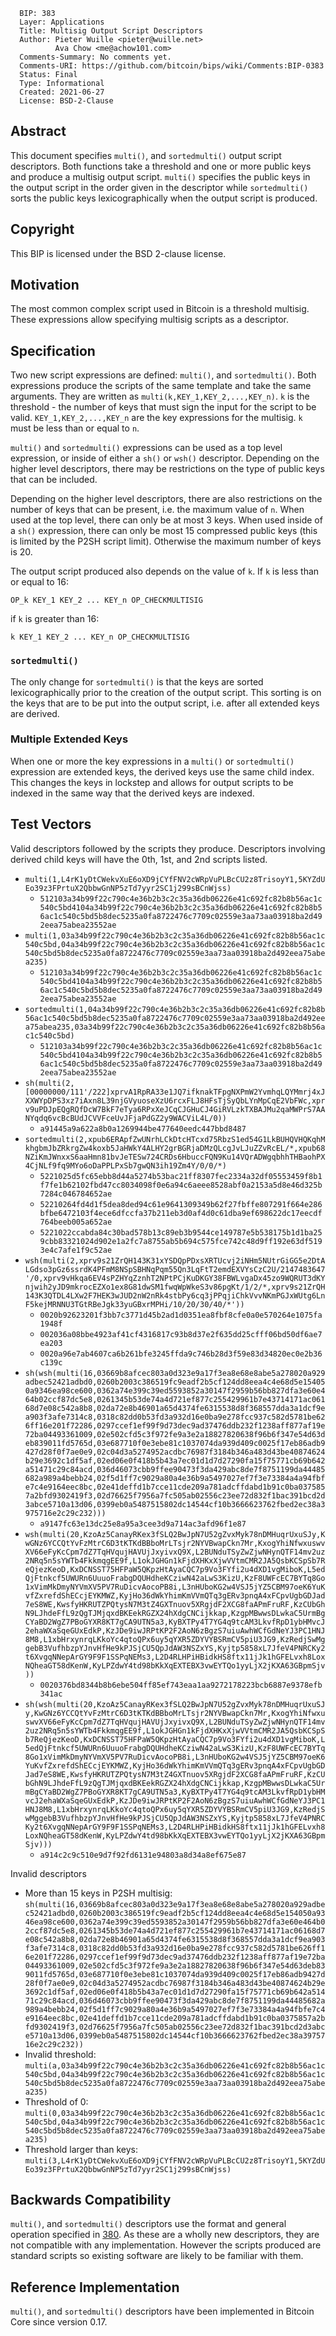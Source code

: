 <pre>
  BIP: 383
  Layer: Applications
  Title: Multisig Output Script Descriptors
  Author: Pieter Wuille <pieter@wuille.net>
          Ava Chow <me@achow101.com>
  Comments-Summary: No comments yet.
  Comments-URI: https://github.com/bitcoin/bips/wiki/Comments:BIP-0383
  Status: Final
  Type: Informational
  Created: 2021-06-27
  License: BSD-2-Clause
</pre>

==Abstract==

This document specifies <tt>multi()</tt>, and <tt>sortedmulti()</tt> output script descriptors.
Both functions take a threshold and one or more public keys and produce a multisig output script.
<tt>multi()</tt> specifies the public keys in the output script in the order given in the descriptor while <tt>sortedmulti()</tt> sorts the public keys lexicographically when the output script is produced.

==Copyright==

This BIP is licensed under the BSD 2-clause license.

==Motivation==

The most common complex script used in Bitcoin is a threshold multisig.
These expressions allow specifying multisig scripts as a descriptor.

==Specification==

Two new script expressions are defined: <tt>multi()</tt>, and <tt>sortedmulti()</tt>.
Both expressions produce the scripts of the same template and take the same arguments.
They are written as <tt>multi(k,KEY_1,KEY_2,...,KEY_n)</tt>.
<tt>k</tt> is the threshold - the number of keys that must sign the input for the script to be valid.
<tt>KEY_1,KEY_2,...,KEY_n</tt> are the key expressions for the multisig. <tt>k</tt> must be less than or equal to <tt>n</tt>.

<tt>multi()</tt> and <tt>sortedmulti()</tt> expressions can be used as a top level expression, or inside of either a <tt>sh()</tt> or <tt>wsh()</tt> descriptor.
Depending on the higher level descriptors, there may be restrictions on the type of public keys that can be included.

Depending on the higher level descriptors, there are also restrictions on the number of keys that can be present, i.e. the maximum value of <tt>n</tt>.
When used at the top level, there can only be at most 3 keys.
When used inside of a <tt>sh()</tt> expression, there can only be most 15 compressed public keys (this is limited by the P2SH script limit).
Otherwise the maximum number of keys is 20.

The output script produced also depends on the value of <tt>k</tt>. If <tt>k</tt> is less than or equal to 16:
<pre>
OP_k KEY_1 KEY_2 ... KEY_n OP_CHECKMULTISIG
</pre>

if <tt>k</tt> is greater than 16:
<pre>
k KEY_1 KEY_2 ... KEY_n OP_CHECKMULTISIG
</pre>

===<tt>sortedmulti()</tt>===

The only change for <tt>sortedmulti()</tt> is that the keys are sorted lexicographically prior to the creation of the output script.
This sorting is on the keys that are to be put into the output script, i.e. after all extended keys are derived.

===Multiple Extended Keys===

When one or more the key expressions in a <tt>multi()</tt> or <tt>sortedmulti()</tt> expression are extended keys, the derived keys use the same child index.
This changes the keys in lockstep and allows for output scripts to be indexed in the same way that the derived keys are indexed.

==Test Vectors==

Valid descriptors followed by the scripts they produce. Descriptors involving derived child keys will have the 0th, 1st, and 2nd scripts listed.

* <tt>multi(1,L4rK1yDtCWekvXuE6oXD9jCYfFNV2cWRpVuPLBcCU2z8TrisoyY1,5KYZdUEo39z3FPrtuX2QbbwGnNP5zTd7yyr2SC1j299sBCnWjss)</tt>
** <tt>512103a34b99f22c790c4e36b2b3c2c35a36db06226e41c692fc82b8b56ac1c540c5bd4104a34b99f22c790c4e36b2b3c2c35a36db06226e41c692fc82b8b56ac1c540c5bd5b8dec5235a0fa8722476c7709c02559e3aa73aa03918ba2d492eea75abea23552ae</tt>
* <tt>multi(1,03a34b99f22c790c4e36b2b3c2c35a36db06226e41c692fc82b8b56ac1c540c5bd,04a34b99f22c790c4e36b2b3c2c35a36db06226e41c692fc82b8b56ac1c540c5bd5b8dec5235a0fa8722476c7709c02559e3aa73aa03918ba2d492eea75abea235)</tt>
** <tt>512103a34b99f22c790c4e36b2b3c2c35a36db06226e41c692fc82b8b56ac1c540c5bd4104a34b99f22c790c4e36b2b3c2c35a36db06226e41c692fc82b8b56ac1c540c5bd5b8dec5235a0fa8722476c7709c02559e3aa73aa03918ba2d492eea75abea23552ae</tt>
* <tt>sortedmulti(1,04a34b99f22c790c4e36b2b3c2c35a36db06226e41c692fc82b8b56ac1c540c5bd5b8dec5235a0fa8722476c7709c02559e3aa73aa03918ba2d492eea75abea235,03a34b99f22c790c4e36b2b3c2c35a36db06226e41c692fc82b8b56ac1c540c5bd)</tt>
** <tt>512103a34b99f22c790c4e36b2b3c2c35a36db06226e41c692fc82b8b56ac1c540c5bd4104a34b99f22c790c4e36b2b3c2c35a36db06226e41c692fc82b8b56ac1c540c5bd5b8dec5235a0fa8722476c7709c02559e3aa73aa03918ba2d492eea75abea23552ae</tt>
* <tt>sh(multi(2,[00000000/111'/222]xprvA1RpRA33e1JQ7ifknakTFpgNXPmW2YvmhqLQYMmrj4xJXXWYpDPS3xz7iAxn8L39njGVyuoseXzU6rcxFLJ8HFsTjSyQbLYnMpCqE2VbFWc,xprv9uPDJpEQgRQfDcW7BkF7eTya6RPxXeJCqCJGHuCJ4GiRVLzkTXBAJMu2qaMWPrS7AANYqdq6vcBcBUdJCVVFceUvJFjaPdGZ2y9WACViL4L/0))</tt>
** <tt>a91445a9a622a8b0a1269944be477640eedc447bbd8487</tt>
* <tt>sortedmulti(2,xpub6ERApfZwUNrhLCkDtcHTcxd75RbzS1ed54G1LkBUHQVHQKqhMkhgbmJbZRkrgZw4koxb5JaHWkY4ALHY2grBGRjaDMzQLcgJvLJuZZvRcEL/*,xpub68NZiKmJWnxxS6aaHmn81bvJeTESw724CRDs6HbuccFQN9Ku14VQrADWgqbhhTHBaohPX4CjNLf9fq9MYo6oDaPPLPxSb7gwQN3ih19Zm4Y/0/0/*)</tt>
** <tt>5221025d5fc65ebb8d44a5274b53bac21ff8307fec2334a32df05553459f8b1f7fe1b62102fbd47cc8034098f0e6a94c6aeee8528abf0a2153a5d8e46d325b7284c046784652ae</tt>
** <tt>52210264fd4d1f5dea8ded94c61e9641309349b62f27fbffe807291f664e286bfbe6472103f4ece6dfccfa37b211eb3d0af4d0c61dba9ef698622dc17eecdf764beeb005a652ae</tt>
** <tt>5221022ccabda84c30bad578b13c89eb3b9544ce149787e5b538175b1d1ba259cbb83321024d902e1a2fc7a8755ab5b694c575fce742c48d9ff192e63df5193e4c7afe1f9c52ae</tt>
* <tt>wsh(multi(2,xprv9s21ZrQH143K31xYSDQpPDxsXRTUcvj2iNHm5NUtrGiGG5e2DtALGdso3pGz6ssrdK4PFmM8NSpSBHNqPqm55Qn3LqFtT2emdEXVYsCzC2U/2147483647'/0,xprv9vHkqa6EV4sPZHYqZznhT2NPtPCjKuDKGY38FBWLvgaDx45zo9WQRUT3dKYnjwih2yJD9mkrocEZXo1ex8G81dwSM1fwqWpWkeS3v86pgKt/1/2/*,xprv9s21ZrQH143K3QTDL4LXw2F7HEK3wJUD2nW2nRk4stbPy6cq3jPPqjiChkVvvNKmPGJxWUtg6LnF5kejMRNNU3TGtRBeJgk33yuGBxrMPHi/10/20/30/40/*'))</tt>
** <tt>0020b92623201f3bb7c3771d45b2ad1d0351ea8fbf8cfe0a0e570264e1075fa1948f</tt>
** <tt>002036a08bbe4923af41cf4316817c93b8d37e2f635dd25cfff06bd50df6ae7ea203</tt>
** <tt>0020a96e7ab4607ca6b261bfe3245ffda9c746b28d3f59e83d34820ec0e2b36c139c</tt>
* <tt>sh(wsh(multi(16,03669b8afcec803a0d323e9a17f3ea8e68e8abe5a278020a929adbec52421adbd0,0260b2003c386519fc9eadf2b5cf124dd8eea4c4e68d5e154050a9346ea98ce600,0362a74e399c39ed5593852a30147f2959b56bb827dfa3e60e464b02ccf87dc5e8,0261345b53de74a4d721ef877c255429961b7e43714171ac06168d7e08c542a8b8,02da72e8b46901a65d4374fe6315538d8f368557dda3a1dcf9ea903f3afe7314c8,0318c82dd0b53fd3a932d16e0ba9e278fcc937c582d5781be626ff16e201f72286,0297ccef1ef99f9d73dec9ad37476ddb232f1238aff877af19e72ba04493361009,02e502cfd5c3f972fe9a3e2a18827820638f96b6f347e54d63deb839011fd5765d,03e687710f0e3ebe81c1037074da939d409c0025f17eb86adb9427d28f0f7ae0e9,02c04d3a5274952acdbc76987f3184b346a483d43be40874624b29e3692c1df5af,02ed06e0f418b5b43a7ec01d1d7d27290fa15f75771cb69b642a51471c29c84acd,036d46073cbb9ffee90473f3da429abc8de7f8751199da44485682a989a4bebb24,02f5d1ff7c9029a80a4e36b9a5497027ef7f3e73384a4a94fbfe7c4e9164eec8bc,02e41deffd1b7cce11cde209a781adcffdabd1b91c0ba0375857a2bfd9302419f3,02d76625f7956a7fc505ab02556c23ee72d832f1bac391bcd2d3abce5710a13d06,0399eb0a5487515802dc14544cf10b3666623762fbed2ec38a3975716e2c29c232)))</tt>
** <tt>a9147fc63e13dc25e8a95a3cee3d9a714ac3afd96f1e87</tt>
* <tt>wsh(multi(20,KzoAz5CanayRKex3fSLQ2BwJpN7U52gZvxMyk78nDMHuqrUxuSJy,KwGNz6YCCQtYvFzMtrC6D3tKTKdBBboMrLTsjr2NYVBwapCkn7Mr,KxogYhiNfwxuswvXV66eFyKcCpm7dZ7TqHVqujHAVUjJxyivxQ9X,L2BUNduTSyZwZjwNHynQTF14mv2uz2NRq5n5sYWTb4FkkmqgEE9f,L1okJGHGn1kFjdXHKxXjwVVtmCMR2JA5QsbKCSpSb7ReQjezKeoD,KxDCNSST75HFPaW5QKpzHtAyaCQC7p9Vo3FYfi2u4dXD1vgMiboK,L5edQjFtnkcf5UWURn6UuuoFrabgDQUHdheKCziwN42aLwS3KizU,KzF8UWFcEC7BYTq8Go1xVimMkDmyNYVmXV5PV7RuDicvAocoPB8i,L3nHUboKG2w4VSJ5jYZ5CBM97oeK6YuKvfZxrefdShECcjEYKMWZ,KyjHo36dWkYhimKmVVmQTq3gERv3pnqA4xFCpvUgbGDJad7eS8WE,KwsfyHKRUTZPQtysN7M3tZ4GXTnuov5XRgjdF2XCG8faAPmFruRF,KzCUbGhN9LJhdeFfL9zQgTJMjqxdBKEekRGZX24hXdgCNCijkkap,KzgpMBwwsDLwkaC5UrmBgCYaBD2WgZ7PBoGYXR8KT7gCA9UTN5a3,KyBXTPy4T7YG4q9tcAM3LkvfRpD1ybHMvcJ2ehaWXaSqeGUxEdkP,KzJDe9iwJRPtKP2F2AoN6zBgzS7uiuAwhWCfGdNeYJ3PC1HNJ8M8,L1xbHrxynrqLKkoYc4qtoQPx6uy5qYXR5ZDYVYBSRmCV5piU3JG9,KzRedjSwMggebB3VufhbzpYJnvHfHe9kPJSjCU5QpJdAW3NSZxYS,Kyjtp5858xL7JfeV4PNRCKy2t6XvgqNNepArGY9F9F1SSPqNEMs3,L2D4RLHPiHBidkHS8ftx11jJk1hGFELvxh8LoxNQheaGT58dKenW,KyLPZdwY4td98bKkXqEXTEBX3vwEYTQo1yyLjX2jKXA63GBpmSjv))</tt>
** <tt>0020376bd8344b8b6ebe504ff85ef743eaa1aa9272178223bcb6887e9378efb341ac</tt>
* <tt>sh(wsh(multi(20,KzoAz5CanayRKex3fSLQ2BwJpN7U52gZvxMyk78nDMHuqrUxuSJy,KwGNz6YCCQtYvFzMtrC6D3tKTKdBBboMrLTsjr2NYVBwapCkn7Mr,KxogYhiNfwxuswvXV66eFyKcCpm7dZ7TqHVqujHAVUjJxyivxQ9X,L2BUNduTSyZwZjwNHynQTF14mv2uz2NRq5n5sYWTb4FkkmqgEE9f,L1okJGHGn1kFjdXHKxXjwVVtmCMR2JA5QsbKCSpSb7ReQjezKeoD,KxDCNSST75HFPaW5QKpzHtAyaCQC7p9Vo3FYfi2u4dXD1vgMiboK,L5edQjFtnkcf5UWURn6UuuoFrabgDQUHdheKCziwN42aLwS3KizU,KzF8UWFcEC7BYTq8Go1xVimMkDmyNYVmXV5PV7RuDicvAocoPB8i,L3nHUboKG2w4VSJ5jYZ5CBM97oeK6YuKvfZxrefdShECcjEYKMWZ,KyjHo36dWkYhimKmVVmQTq3gERv3pnqA4xFCpvUgbGDJad7eS8WE,KwsfyHKRUTZPQtysN7M3tZ4GXTnuov5XRgjdF2XCG8faAPmFruRF,KzCUbGhN9LJhdeFfL9zQgTJMjqxdBKEekRGZX24hXdgCNCijkkap,KzgpMBwwsDLwkaC5UrmBgCYaBD2WgZ7PBoGYXR8KT7gCA9UTN5a3,KyBXTPy4T7YG4q9tcAM3LkvfRpD1ybHMvcJ2ehaWXaSqeGUxEdkP,KzJDe9iwJRPtKP2F2AoN6zBgzS7uiuAwhWCfGdNeYJ3PC1HNJ8M8,L1xbHrxynrqLKkoYc4qtoQPx6uy5qYXR5ZDYVYBSRmCV5piU3JG9,KzRedjSwMggebB3VufhbzpYJnvHfHe9kPJSjCU5QpJdAW3NSZxYS,Kyjtp5858xL7JfeV4PNRCKy2t6XvgqNNepArGY9F9F1SSPqNEMs3,L2D4RLHPiHBidkHS8ftx11jJk1hGFELvxh8LoxNQheaGT58dKenW,KyLPZdwY4td98bKkXqEXTEBX3vwEYTQo1yyLjX2jKXA63GBpmSjv)))</tt>
** <tt>a914c2c9c510e9d7f92fd6131e94803a8d34a8ef675e87</tt>

Invalid descriptors

* More than 15 keys in P2SH multisig: <tt>sh(multi(16,03669b8afcec803a0d323e9a17f3ea8e68e8abe5a278020a929adbec52421adbd0,0260b2003c386519fc9eadf2b5cf124dd8eea4c4e68d5e154050a9346ea98ce600,0362a74e399c39ed5593852a30147f2959b56bb827dfa3e60e464b02ccf87dc5e8,0261345b53de74a4d721ef877c255429961b7e43714171ac06168d7e08c542a8b8,02da72e8b46901a65d4374fe6315538d8f368557dda3a1dcf9ea903f3afe7314c8,0318c82dd0b53fd3a932d16e0ba9e278fcc937c582d5781be626ff16e201f72286,0297ccef1ef99f9d73dec9ad37476ddb232f1238aff877af19e72ba04493361009,02e502cfd5c3f972fe9a3e2a18827820638f96b6f347e54d63deb839011fd5765d,03e687710f0e3ebe81c1037074da939d409c0025f17eb86adb9427d28f0f7ae0e9,02c04d3a5274952acdbc76987f3184b346a483d43be40874624b29e3692c1df5af,02ed06e0f418b5b43a7ec01d1d7d27290fa15f75771cb69b642a51471c29c84acd,036d46073cbb9ffee90473f3da429abc8de7f8751199da44485682a989a4bebb24,02f5d1ff7c9029a80a4e36b9a5497027ef7f3e73384a4a94fbfe7c4e9164eec8bc,02e41deffd1b7cce11cde209a781adcffdabd1b91c0ba0375857a2bfd9302419f3,02d76625f7956a7fc505ab02556c23ee72d832f1bac391bcd2d3abce5710a13d06,0399eb0a5487515802dc14544cf10b3666623762fbed2ec38a3975716e2c29c232))</tt>
* Invalid threshold: <tt>multi(a,03a34b99f22c790c4e36b2b3c2c35a36db06226e41c692fc82b8b56ac1c540c5bd,04a34b99f22c790c4e36b2b3c2c35a36db06226e41c692fc82b8b56ac1c540c5bd5b8dec5235a0fa8722476c7709c02559e3aa73aa03918ba2d492eea75abea235)</tt>
* Threshold of 0: <tt>multi(0,03a34b99f22c790c4e36b2b3c2c35a36db06226e41c692fc82b8b56ac1c540c5bd,04a34b99f22c790c4e36b2b3c2c35a36db06226e41c692fc82b8b56ac1c540c5bd5b8dec5235a0fa8722476c7709c02559e3aa73aa03918ba2d492eea75abea235)</tt>
* Threshold larger than keys: <tt>multi(3,L4rK1yDtCWekvXuE6oXD9jCYfFNV2cWRpVuPLBcCU2z8TrisoyY1,5KYZdUEo39z3FPrtuX2QbbwGnNP5zTd7yyr2SC1j299sBCnWjss)</tt>

==Backwards Compatibility==

<tt>multi()</tt>, and <tt>sortedmulti()</tt> descriptors use the format and general operation specified in [[bip-0380.mediawiki|380]].
As these are a wholly new descriptors, they are not compatible with any implementation.
However the scripts produced are standard scripts so existing software are likely to be familiar with them.

==Reference Implementation==

<tt>multi()</tt>, and <tt>sortedmulti()</tt> descriptors have been implemented in Bitcoin Core since version 0.17.
